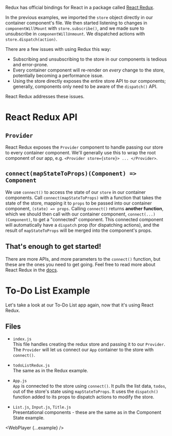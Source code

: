 

Redux has official bindings for React in a package called [React Redux](http://redux.js.org/docs/basics/UsageWithReact.html).

In the previous examples, we imported the `store` object directly in our container component's file. We then started listening to changes in `componentWillMount` with `store.subscribe()`, and we made sure to unsubscribe in `componentWillUnmount`. We dispatched actions with `store.dispatch(action)`.

There are a few issues with using Redux this way:

- Subscribing and unsubscribing to the store in our components is tedious and error-prone.
- Every container component will re-render on _every_ change to the store, potentially becoming a performance issue.
- Using the store directly exposes the entire store API to our components; generally, components only need to be aware of the `dispatch()` API.

React Redux addresses these issues.

# React Redux API

## `Provider`

React Redux exposes the `Provider` component to handle passing our store to every container component. We'll generally use this to wrap the root component of our app, e.g. `<Provider store={store}> ... </Provider>`.

## `connect(mapStateToProps)(Component) => Component`

We use `connect()` to access the state of our `store` in our container components. Call `connect(mapStateToProps)` with a function that takes the state of the store, mapping it to `props` to be passed into our container component, `(state) => props`. Calling `connect()` returns <b>another function</b>, which we should then call with our container component, `connect(...)(Component)`, to get a "connected" component. This connected component will automatically have a `dispatch` prop (for dispatching actions), and the result of `mapStateToProps` will be merged into the component's props.

## That's enough to get started!

There are more APIs, and more parameters to the `connect()` function, but these are the ones you need to get going. Feel free to read more about React Redux in the [docs](http://redux.js.org/docs/basics/UsageWithReact.html).

# To-Do List Example

Let's take a look at our To-Do List app again, now that it's using React Redux.

## Files

- `index.js`<br />
  This file handles creating the redux store and passing it to our `Provider`. The `Provider` will let us connect our `App` container to the store with `connect()`.

- `todoListRedux.js`<br />
  The same as in the Redux example.

- `App.js`<br />
  `App` is connected to the store using `connect()`. It pulls the list data, `todos`, out of the store's state using `mapStateToProps`. It uses the `dispatch()` function added to its props to dispatch actions to modify the store.

- `List.js`, `Input.js`, `Title.js`<br />
  Presentational components - these are the same as in the Component State example.

<WebPlayer {...example} />
